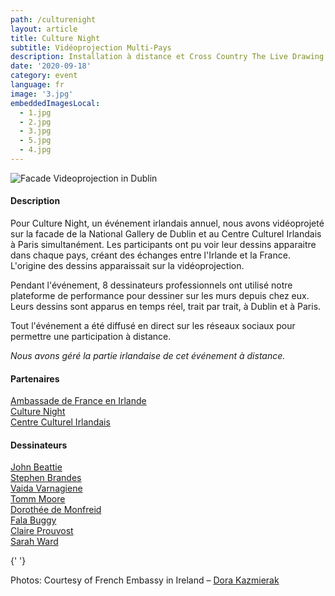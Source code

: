 ```yaml
---
path: /culturenight
layout: article
title: Culture Night
subtitle: Vidéoprojection Multi-Pays
description: Installation à distance et Cross Country The Live Drawing Project pour Culture Night à Dublin et Paris simultanément
date: '2020-09-18'
category: event
language: fr
image: '3.jpg'
embeddedImagesLocal:
  - 1.jpg
  - 2.jpg
  - 3.jpg
  - 5.jpg
  - 4.jpg
---
```


![Facade Videoprojection in Dublin](5.jpg)

#### Description

Pour Culture Night, un événement irlandais annuel, nous avons vidéoprojeté sur la facade de la National Gallery de Dublin et au Centre Culturel Irlandais à Paris simultanément. Les participants ont pu voir leur dessins apparaitre dans chaque pays, créant des échanges entre l'Irlande et la France. L'origine des dessins apparaissait sur la vidéoprojection.

Pendant l'événement, 8 dessinateurs professionnels ont utilisé notre plateforme de performance pour dessiner sur les murs depuis chez eux. Leurs dessins sont apparus en temps réel, trait par trait, à Dublin et à Paris.

Tout l'événement a été diffusé en direct sur les réseaux sociaux pour permettre une participation à distance.

_Nous avons géré la partie irlandaise de cet événement à distance._

#### Partenaires

[Ambassade de France en Irlande](https://ie.ambafrance.org/)  
[Culture Night](https://culturenight.ie/)  
[Centre Culturel Irlandais](https://www.centreculturelirlandais.com/)

#### Dessinateurs

[John Beattie](https://www.johnbeattie.ie/)  
[Stephen Brandes](http://www.stephenbrandes.com/)  
[Vaida Varnagiene](https://vaidavarnagiene.weebly.com/)  
[Tomm Moore](https://www.cartoonsaloon.ie/)  
[Dorothée de Monfreid](https://www.dorotheedemonfreid.fr/)  
[Fala Buggy](https://falabuggy.com/)  
[Claire Prouvost](https://claireprouvost.com/)  
[Sarah Ward](http://www.gingerbred.co.uk/)

{' '}
<ImageGrid props={props} />

Photos: Courtesy of French Embassy in Ireland – [Dora Kazmierak](https://www.dorakazmierak.com/)
